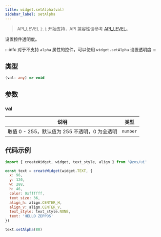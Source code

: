 ```yaml
---
title: widget.setAlpha(val)
sidebar_label: setAlpha
---
```


> API_LEVEL `2.1` 开始支持，API 兼容性请参考 [API_LEVEL](../../../../guides/framework/device/compatibility.md)。

设置控件透明度。

:::info
对于不支持 `alpha` 属性的控件，可以使用 `widget.setAlpha` 设置透明度
:::

## 类型

```ts
(val: any) => void
```

## 参数

### val

| 说明                                          | 类型     |
| --------------------------------------------- | -------- |
| 取值 0 - 255，默认值为 255 不透明，0 为全透明 | `number` |

## 代码示例

```js
import { createWidget, widget, text_style, align } from '@zos/ui'

const text = createWidget(widget.TEXT, {
  x: 96,
  y: 120,
  w: 288,
  h: 46,
  color: 0xffffff,
  text_size: 36,
  align_h: align.CENTER_H,
  align_v: align.CENTER_V,
  text_style: text_style.NONE,
  text: 'HELLO ZEPPOS'
})

text.setAlpha(80)
```
